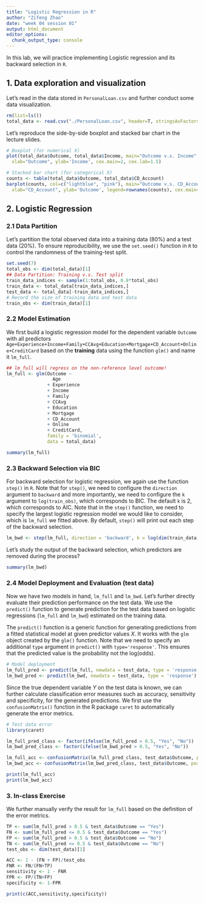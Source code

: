 ```yaml
---
title: "Logistic Regression in R"
author: "Zifeng Zhao"
date: "week 04 session 01"
output: html_document
editor_options: 
  chunk_output_type: console
---
```


In this lab, we will practice implementing Logistic regression and its backward selection in `R`. 

## 1. Data exploration and visualization
Let's read in the data stored in `PersonalLoan.csv` and further conduct some data visualization.
```r
rm(list=ls())
total_data <- read.csv("./PersonalLoan.csv", header=T, stringsAsFactors=T)
```

Let's reproduce the side-by-side boxplot and stacked bar chart in the lecture slides.
```r
# Boxplot (for numerical X)
plot(total_data$Outcome, total_data$Income, main="Outcome v.s. Income",
  xlab="Outcome", ylab='Income', cex.main=2, cex.lab=1.5)

# Stacked bar chart (for categorical X)
counts <- table(total_data$Outcome, total_data$CD_Account)
barplot(counts, col=c("lightblue", "pink"), main="Outcome v.s. CD_Account",
  xlab="CD_Account", ylab='Outcome', legend=rownames(counts), cex.main=2, cex.lab=1.5)
```


## 2. Logistic Regression
### 2.1 Data Partition
Let's partition the total observed data into a training data (80%) and a test data (20%). To ensure reproducibility, we use the `set.seed()` function in `R` to control the randomness of the training-test split.
```r
set.seed(7)
total_obs <- dim(total_data)[1]
## Data Partition: Training v.s. Test split
train_data_indices <- sample(1:total_obs, 0.8*total_obs)
train_data <- total_data[train_data_indices,]
test_data <- total_data[-train_data_indices,]
# Record the size of training data and test data
train_obs <- dim(train_data)[1]
```


### 2.2 Model Estimation
We first build a logistic regression model for the dependent variable `Outcome` with all predictors `Age+Experience+Income+Family+CCAvg+Education+Mortgage+CD_Account+Online+CreditCard` based on the **training** data using the function `glm()` and name it `lm_full`.

```r
## lm_full will regress on the non-reference level outcome!
lm_full <- glm(Outcome ~ 
                 Age
               + Experience
               + Income
               + Family
               + CCAvg
               + Education
               + Mortgage
               + CD_Account
               + Online
               + CreditCard,
               family = 'binomial',
               data = total_data)
```
```r
summary(lm_full)
```


### 2.3 Backward Selection via BIC
For backward selection for logistic regression, we again use the function `step()` in `R`. Note that for `step()`, we need to configure the `direction` argument to `backward` and more importantly, we need to configure the `k` argument to `log(train_obs)`, which corresponds to BIC. The default `k` is 2, which corresponds to AIC. Note that in the `step()` function, we need to specify the largest logistic regression model we would like to consider, which is `lm_full` we fitted above. By default, `step()` will print out each step of the backward selection. 

```r
lm_bwd <- step(lm_full, direction = 'backward', k = log(dim(train_data)[1]))
```

Let’s study the output of the backward selection, which predictors are removed during the process?
```r
summary(lm_bwd)
```


### 2.4 Model Deployment and Evaluation (test data)
Now we have two models in hand, `lm_full` and `lm_bwd`. Let's further directly evaluate their prediction performance on the test data. We use the `predict()` function to generate prediction for the test data based on logistic regressions (`lm_full` and `lm_bwd`) estimated on the training data. 

The `predict()` function is a generic function for generating predictions from a fitted statistical model at given predictor values $X$. It works with the `glm` object created by the `glm()` function. Note that we need to specify an additional `type` argument in `predict()` with `type='response'`. This ensures that the predicted value is the probability not the log(odds).

```r
# Model deployment
lm_full_pred <- predict(lm_full, newdata = test_data, type = 'response')
lm_bwd_pred <- predict(lm_bwd, newdata = test_data, type = 'response')
```

Since the true dependent variable $Y$ on the test data is known, we can further calculate classification error measures such as accuracy, sensitivity and specificity, for the generated predictions. We first use the `confusionMatrix()` function in the R package `caret` to automatically generate the error metrics.
```r
# Test data error
library(caret)

lm_full_pred_class <- factor(ifelse(lm_full_pred > 0.5, "Yes", "No"))
lm_bwd_pred_class <- factor(ifelse(lm_bwd_pred > 0.5, "Yes", "No"))

lm_full_acc <- confusionMatrix(lm_full_pred_class, test_data$Outcome, positive = "Yes")
lm_bwd_acc <- confusionMatrix(lm_bwd_pred_class, test_data$Outcome, positive = "Yes")

```

```r
print(lm_full_acc)
print(lm_bwd_acc)
```


### 3. In-class Exercise

We further manually verify the result for `lm_full` based on the definition of the error metrics.
```r
TP <- sum(lm_full_pred > 0.5 & test_data$Outcome == "Yes")
FN <- sum(lm_full_pred <= 0.5 & test_data$Outcome == "Yes")
FP <- sum(lm_full_pred > 0.5 & test_data$Outcome == "No")
TN <- sum(lm_full_pred <= 0.5 & test_data$Outcome == "No")
test_obs <- dim(test_data)[1]

ACC <- 1 - (FN + FP)/test_obs
FNR <- FN/(FN+TP)
sensitivity <- 1 - FNR
FPR <- FP/(TN+FP)
specificity <- 1-FPR

print(c(ACC,sensitivity,specificity))
```

